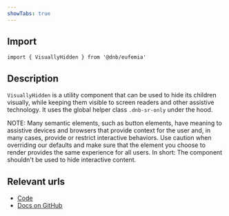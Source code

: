 ```yaml
---
showTabs: true
---
```


## Import

```tsx
import { VisuallyHidden } from '@dnb/eufemia'
```

## Description

`VisuallyHidden` is a utility component that can be used to hide its children visually, while keeping them visible to screen readers and other assistive technology. It uses the global helper class `.dnb-sr-only` under the hood.

NOTE: Many semantic elements, such as button elements, have meaning to assistive devices and browsers that provide context for the user and, in many cases, provide or restrict interactive behaviors. Use caution when overriding our defaults and make sure that the element you choose to render provides the same experience for all users. In short: The component shouldn't be used to hide interactive content.

## Relevant urls

- [Code](https://github.com/dnbexperience/eufemia/tree/main/packages/dnb-eufemia/src/components/visually-hidden)
- [Docs on GitHub](https://github.com/dnbexperience/eufemia/tree/main/packages/dnb-design-system-portal/src/docs/uilib/components/visually-hidden)
